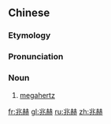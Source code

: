 ==Chinese==
{{zh-forms}}

===Etymology===
{{rfe|lang=zh}}

===Pronunciation===
{{zh-pron
|m=zhàohè
|cat=n
}}

===Noun===
{{zh-noun}}

# [[megahertz]]

[[fr:兆赫]]
[[gl:兆赫]]
[[ru:兆赫]]
[[zh:兆赫]]